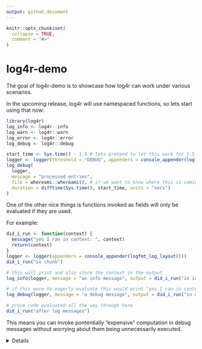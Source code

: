 ```yaml
---
output: github_document
---
```


<!-- README.md is generated from README.Rmd. Please edit that file -->

```r
knitr::opts_chunk$set(
  collapse = TRUE,
  comment = "#>"
)
```

# log4r-demo

<!-- badges: start -->
<!-- badges: end -->

The goal of log4r-demo is to showcase how log4r can work under various scenarios.

In the upcoming release, log4r will use namespaced functions, so lets start using that now:

```r
library(log4r)
log_info <- log4r::info
log_warn <- log4r::warn
log_error <- log4r::error
log_debug <- log4r::debug
```

```r
start_time <- Sys.time() - 1.5 # lets pretend to let this work for 1.5 seconds
logger <- logger(threshold = "DEBUG", appenders = console_appender(logfmt_log_layout()))
log_debug(
  logger, 
  message = "processed entries", 
  file = whereami::whereami(), # if we want to know where this is coming from
  duration = difftime(Sys.time(), start_time, units = "secs")
)
```

One of the other nice things is functions invoked as fields will only
be evaluated if they are used.

For example:

```r
did_i_run <- function(context) {
  message("yes I ran in context: ", context)
  return(context)
}
logger <- logger(appenders = console_appender(logfmt_log_layout()))
did_i_run("in chunk")

# this will print and also store the context in the output
log_info(logger, message = "an info message", output = did_i_run("in info log"))

# if this were to eagerly evaluate this would print "yes I ran in context: in debug log" even if the log doesn't print
log_debug(logger, message = "a debug message", output = did_i_run("in debug log"))

# prove code evaluated all the way through here
did_i_run("after log messages")
```

This means you can invoke pontentially "expensive" computation in
debug messages without worrying about them being unnecessarily executed.

<details>
```r
sessionInfo()
```
</details>

